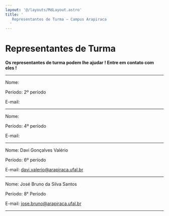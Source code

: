 ```yaml
---
layout: '@/layouts/MdLayout.astro'
title: '
   Representantes de Turma — Campus Arapiraca
  '
---
```




Representantes de Turma
=======================









**Os representantes de turma podem lhe ajudar ! Entre em contato com eles !** 




 ---------------------------------------------------------------------------------
 



 Nome:
 



 Período: 2º período
 






 E-mail:
 




 ---------------------------------------------------------------------------------
 



 Nome:
 



 Período: 4º período
 






 E-mail:
 




 ---------------------------------------------------------------------------------
 



 Nome: Davi Gonçalves Valério
 



 Período: 6º período
 




 E-mail:
 [davi.valerio@arapiraca.ufal.br](mailto:davi.valerio@arapiraca.ufal.br) 







 ---------------------------------------------------------------------------------
 



 Nome: José Bruno da Silva Santos
 



 Período: 8° Período
 




 E-mail:
 [jose.bruno@arapiraca.ufal.br](mailto:jose.bruno@arapiraca.ufal.br) 









 ---------------------------------------------------------------------------------
 














